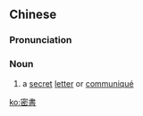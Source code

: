 {{also|密书}}
==Chinese==
{{zh-forms|s=密书}}

===Pronunciation===
{{zh-pron
|m=mìshū
|cat=n
}}

===Noun===
{{zh-noun}}

# {{lb|zh|archaic}} a [[secret]] [[letter]] or [[communiqué]]

[[ko:密書]]